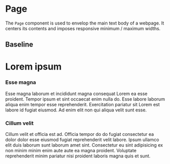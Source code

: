 

<Meta title="Layout/Page" component={Page} />

# Page

The `Page` component is used to envelop the main text body of a webpage.
It centers its contents and imposes responsive minimum / maximum widths.

## Baseline

<Canvas>
  <Story name="Baseline">
    <Page>
      <h1>Lorem ipsum</h1>
      <h3>Esse magna</h3>
      <p>Esse magna laborum et incididunt magna consequat Lorem ea esse proident. Tempor ipsum et sint occaecat enim nulla do. Esse labore laborum aliqua enim tempor esse reprehenderit. Exercitation pariatur sit Lorem est labore id fugiat eiusmod. Ad enim elit non qui aliqua velit sunt esse.</p>
      <h3>Cillum velit</h3>
      <p>Cillum velit et officia est ad. Officia tempor do do fugiat consectetur ea dolor dolor esse eiusmod fugiat reprehenderit velit labore. Ipsum ullamco elit duis laborum sunt laborum amet sint. Consectetur eu sint adipisicing ex non minim minim enim aute aute ea magna proident. Voluptate reprehenderit minim pariatur nisi proident laboris magna quis et sunt.</p>
    </Page>
  </Story>
</Canvas>
